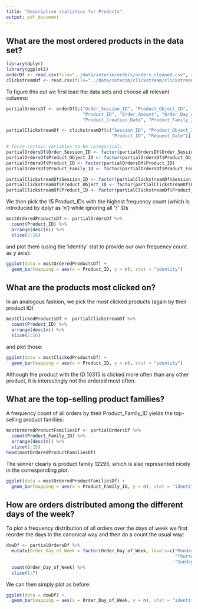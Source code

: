 ```yaml
---
title: "Descriptive statistics for Products"
output: pdf_document
---
```


## What are the most ordered products in the data set?
```r
library(dplyr)
library(ggplot2)
orderDf <- read.csv(file="../data/interim/orders/orders_cleaned.csv", sep=",")
clickstreamDf <- read.csv(file="../data/interim/clickstream/clickstream_cleaned.csv", sep=",")
```
To figure this out we first load the data sets and choose all relevant columns:
```r
partialOrdersDf <- orderDf[c("Order_Session_ID", "Product_Object_ID",
                             "Product_ID", "Order_Amount", "Order_Day_of_Week",
                             "Product_Creation_Date", "Product_Family_ID")]

partialClickstreamDf <- clickstreamDf[c("Session_ID", "Product_Object_ID",
                                        "Product_ID", "Request_Date")]
```

```r
# force certain variables to be categorical:
partialOrdersDf$Order_Session_ID <- factor(partialOrdersDf$Order_Session_ID)
partialOrdersDf$Product_Object_ID <- factor(partialOrdersDf$Product_Object_ID)
partialOrdersDf$Product_ID <- factor(partialOrdersDf$Product_ID)
partialOrdersDf$Product_Family_ID <- factor(partialOrdersDf$Product_Family_ID)

partialClickstreamDf$Session_ID <- factor(partialClickstreamDf$Session_ID)
partialClickstreamDf$Product_Object_ID <- factor(partialClickstreamDf$Product_Object_ID)
partialClickstreamDf$Product_ID <- factor(partialClickstreamDf$Product_ID)
```

We then pick the 15 Product_IDs with the highest frequency count (which is introduced by dplyr as 'n') while
ignoring all '?' IDs
```r
mostOrderedProductsDf <- partialOrdersDf %>%
  count(Product_ID) %>%
  arrange(desc(n)) %>%
  slice(2:16)
```

and plot them (using the 'identity' stat to provide our own frequency count as y axis):
```r
ggplot(data = mostOrderedProductsDf) +
  geom_bar(mapping = aes(x = Product_ID, y = n), stat = "identity")
```


## What are the products most clicked on?
In an analogous fashion, we pick the most clicked products (again by their product ID)
```r
mostClickedProductsDf <- partialClickstreamDf %>%
  count(Product_ID) %>%
  arrange(desc(n)) %>%
  slice(2:16)
```

and plot those:
```r
ggplot(data = mostClickedProductsDf) +
  geom_bar(mapping = aes(x = Product_ID, y = n), stat = "identity")
```
Although the product with the ID 10315 is clicked more often than any other product, it is interestingly not the ordered most often.


## What are the top-selling product families?
A frequency count of all orders by their Product_Family_ID yields the top-selling product families:
```r
mostOrderedProductFamiliesDf <- partialOrdersDf %>%
  count(Product_Family_ID) %>%
  arrange(desc(n)) %>%
  slice(1:15)
head(mostOrderedProductFamiliesDf)
```

The winner clearly is product family 12295, which is also represented nicely in the corresponding plot:
```r
ggplot(data = mostOrderedProductFamiliesDf) +
  geom_bar(mapping = aes(x = Product_Family_ID, y = n), stat = "identity")
```


## How are orders distributed among the different days of the week?
To plot a frequency distribution of all orders over the days of week we first reorder the days in the
canonical way and then do a count the usual way:
```r
dowDf <- partialOrdersDf %>%
  mutate(Order_Day_of_Week = factor(Order_Day_of_Week, levels=c("Monday", "Tuesday", "Wednesday",
                                                                "Thursday", "Friday", "Saturday",
                                                                "Sunday"))) %>%
  count(Order_Day_of_Week) %>%
  slice(1:7)
```

We can then simply plot as before:
```r
ggplot(data = dowDf) +
  geom_bar(mapping = aes(x = Order_Day_of_Week, y = n), stat = "identity")
```
